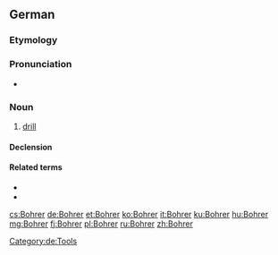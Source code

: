 ==German==
{{slim-wikipedia|lang=de}}

===Etymology===
{{suffix|bohren|er|gloss1=to bore, drill|lang=de}}

===Pronunciation===
* {{IPA|/ˈboːʁɐ/|lang=de}}

===Noun===
{{de-noun|m|Bohrers|Bohrer}}

# [[drill]] {{gloss|tool}}

====Declension====
{{de-noun-m|s}}

====Related terms====
* {{l|de|bohren}}
* {{l|de|Bohrmaschine}}

[[Category:de:Tools]]

[[cs:Bohrer]]
[[de:Bohrer]]
[[et:Bohrer]]
[[ko:Bohrer]]
[[it:Bohrer]]
[[ku:Bohrer]]
[[hu:Bohrer]]
[[mg:Bohrer]]
[[fj:Bohrer]]
[[pl:Bohrer]]
[[ru:Bohrer]]
[[zh:Bohrer]]
